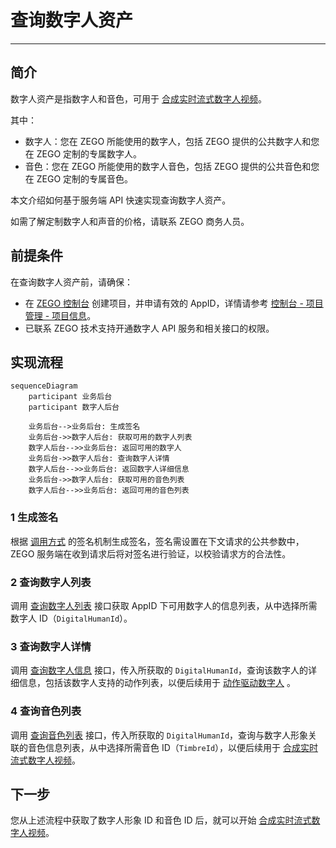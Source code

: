 # 查询数字人资产

- - -

## 简介

数字人资产是指数字人和音色，可用于 [合成实时流式数字人视频](./digital-human-livestreaming.mdx)。

其中：
- 数字人：您在 ZEGO 所能使用的数字人，包括 ZEGO 提供的公共数字人和您在 ZEGO 定制的专属数字人。
- 音色：您在 ZEGO 所能使用的数字人音色，包括 ZEGO 提供的公共音色和您在 ZEGO 定制的专属音色。

本文介绍如何基于服务端 API 快速实现查询数字人资产。

<Note title="说明">
如需了解定制数字人和声音的价格，请联系 ZEGO 商务人员。
</Note>

## 前提条件

在查询数字人资产前，请确保：
- 在 [ZEGO 控制台](https://console.zego.im) 创建项目，并申请有效的 AppID，详情请参考 [控制台 - 项目管理 - 项目信息](https://doc-zh.zego.im/article/12107)。
- 已联系 ZEGO 技术支持开通数字人 API 服务和相关接口的权限。

## 实现流程

```mermaid
sequenceDiagram
    participant 业务后台
    participant 数字人后台

    业务后台-->业务后台: 生成签名
    业务后台->>数字人后台: 获取可用的数字人列表
    数字人后台-->>业务后台: 返回可用的数字人
    业务后台->>数字人后台: 查询数字人详情
    数字人后台-->>业务后台: 返回数字人详细信息
    业务后台->>数字人后台: 获取可用的音色列表
    数字人后台-->>业务后台: 返回可用的音色列表
```

### 1 生成签名

根据 [调用方式](./../server-apis/accessing-server-apis.mdx#签名机制) 的签名机制生成签名，签名需设置在下文请求的公共参数中，ZEGO 服务端在收到请求后将对签名进行验证，以校验请求方的合法性。

### 2 查询数字人列表

调用 [查询数字人列表](./../server-apis/digital-human-management/get-digital-human-list.mdx) 接口获取 AppID 下可用数字人的信息列表，从中选择所需数字人 ID（`DigitalHumanId`）。

### 3 查询数字人详情

调用 [查询数字人信息](./../server-apis/digital-human-management/get-digital-human-info.mdx) 接口，传入所获取的 `DigitalHumanId`，查询该数字人的详细信息，包括该数字人支持的动作列表，以便后续用于 [动作驱动数字人](./../server-apis/digital-human-streaming/do-action.mdx) 。

### 4 查询音色列表

调用 [查询音色列表](./../server-apis/digital-human-management/get-timbre-list.mdx) 接口，传入所获取的 `DigitalHumanId`，查询与数字人形象关联的音色信息列表，从中选择所需音色 ID（`TimbreId`），以便后续用于 [合成实时流式数字人视频](./digital-human-livestreaming.mdx)。

## 下一步

您从上述流程中获取了数字人形象 ID 和音色 ID 后，就可以开始 [合成实时流式数字人视频](./digital-human-livestreaming.mdx)。

